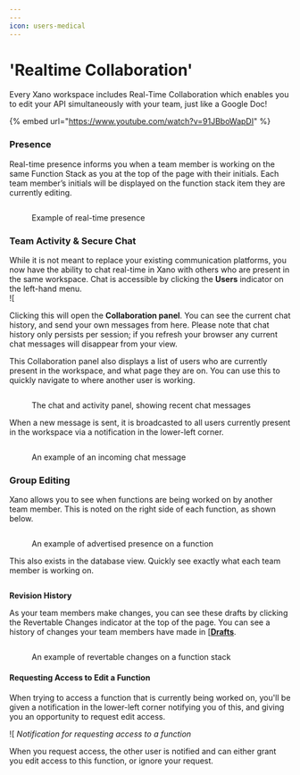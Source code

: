 ```yaml
---
---
icon: users-medical
---
```


# 'Realtime Collaboration'

Every Xano workspace includes Real-Time Collaboration which enables you to edit your API simultaneously with your team, just like a Google Doc!&#x20;

{% embed url="https://www.youtube.com/watch?v=91JBboWapDI" %}

### Presence

Real-time presence informs you when a team member is working on the same Function Stack as you at the top of the page with their initials. Each team member’s initials will be displayed on the function stack item they are currently editing.&#x20;

<figure><img src="..//assets/image (1).png" alt="" /><figcaption><p>Example of real-time presence</p></figcaption></figure>



### Team Activity & Secure Chat

While it is not meant to replace your existing communication platforms, you now have the ability to chat real-time in Xano with others who are present in the same workspace. Chat is accessible by clicking the **Users** indicator on the left-hand menu.\
![[](<../.gitbook/assets/CleanShot 2023-01-03 at 15.26.42@2x.png>)

Clicking this will open the **Collaboration panel**. You can see the current chat history, and send your own messages from here. Please note that chat history only persists per session; if you refresh your browser any current chat messages will disappear from your view.

This Collaboration panel also displays a list of users who are currently present in the workspace, and what page they are on. You can use this to quickly navigate to where another user is working.

<figure><img src="..//assets/CleanShot 2023-01-03 at 15.35.53@2x.png" alt="" /><figcaption><p>The chat and activity panel, showing recent chat messages</p></figcaption></figure>

When a new message is sent, it is broadcasted to all users currently present in the workspace via a notification in the lower-left corner.

<figure><img src="..//assets/CleanShot 2023-01-03 at 15.33.24@2x.png" alt="" /><figcaption><p>An example of an incoming chat message</p></figcaption></figure>

### Group Editing

Xano allows you to see when functions are being worked on by another team member. This is noted on the right side of each function, as shown below.

<figure><img src="..//assets/CleanShot 2023-01-03 at 16.31.43@2x.png" alt="" /><figcaption><p>An example of advertised presence on a function</p></figcaption></figure>

This also exists in the database view. Quickly see exactly what each team member is working on.

<figure><img src="..//assets/CleanShot 2023-07-31 at 11.47.43@2x.png" alt="" /><figcaption></figcaption></figure>

**Revision History**

As your team members make changes, you can see these drafts by clicking the Revertable Changes indicator at the top of the page. You can see a history of changes your team members have made in [[**Drafts**](../the-function-stack/building-with-visual-development/#creating-a-draft).

<figure><img src="..//assets/CleanShot 2023-01-03 at 16.36.18@2x.png" alt="" /><figcaption><p>An example of revertable changes on a function stack</p></figcaption></figure>

#### Requesting Access to Edit a Function

When trying to access a function that is currently being worked on, you'll be given a notification in the lower-left corner notifying you of this, and giving you an opportunity to request edit access.

![[](<../.gitbook/assets/CleanShot 2023-01-03 at 16.33.19@2x.png>) _Notification for requesting access to a function_

When you request access, the other user is notified and can either grant you edit access to this function, or ignore your request.

<figure><img src="..//assets/CleanShot 2023-01-03 at 16.34.38@2x.png" alt="" /><figcaption></figcaption></figure>